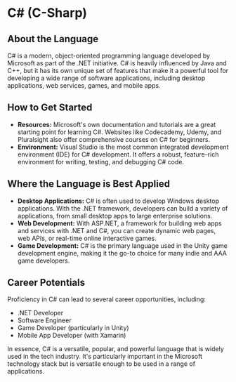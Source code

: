 # C# (C-Sharp)

## About the Language

C# is a modern, object-oriented programming language developed by Microsoft as part of the .NET initiative. C# is heavily influenced by Java and C++, but it has its own unique set of features that make it a powerful tool for developing a wide range of software applications, including desktop applications, web services, games, and mobile apps.

## How to Get Started

- **Resources:** Microsoft's own documentation and tutorials are a great starting point for learning C#. Websites like Codecademy, Udemy, and Pluralsight also offer comprehensive courses on C# for beginners.
- **Environment:** Visual Studio is the most common integrated development environment (IDE) for C# development. It offers a robust, feature-rich environment for writing, testing, and debugging C# code.

## Where the Language is Best Applied

- **Desktop Applications:** C# is often used to develop Windows desktop applications. With the .NET framework, developers can build a variety of applications, from small desktop apps to large enterprise solutions.
- **Web Development:** With ASP.NET, a framework for building web apps and services with .NET and C#, you can create dynamic web pages, web APIs, or real-time online interactive games.
- **Game Development:** C# is the primary language used in the Unity game development engine, making it the go-to choice for many indie and AAA game developers.

## Career Potentials

Proficiency in C# can lead to several career opportunities, including:

- .NET Developer
- Software Engineer
- Game Developer (particularly in Unity)
- Mobile App Developer (with Xamarin)

In essence, C# is a versatile, popular, and powerful language that is widely used in the tech industry. It's particularly important in the Microsoft technology stack but is versatile enough to be used in a range of applications.
